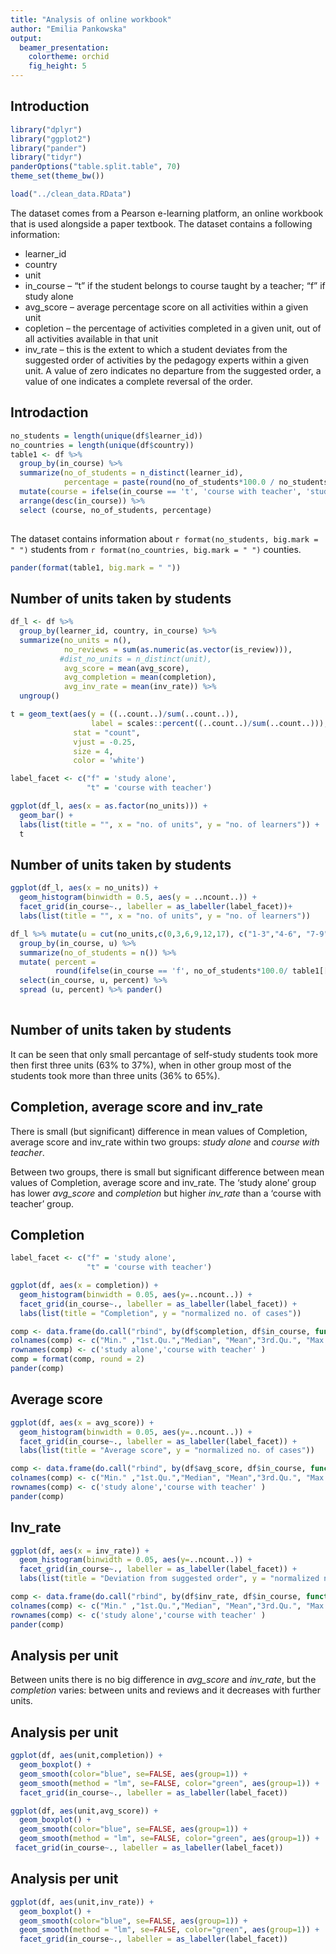 ```yaml
---
title: "Analysis of online workbook"
author: "Emilia Pankowska"
output: 
  beamer_presentation: 
    colortheme: orchid
    fig_height: 5
---
```


## Introduction

```r
library("dplyr")
library("ggplot2")
library("pander")
library("tidyr")
panderOptions("table.split.table", 70)
theme_set(theme_bw())

load("../clean_data.RData")
```

The dataset comes from a Pearson e-learning platform, an online workbook that is used alongside a paper textbook. The dataset contains a following information:

* learner_id 
* country
* unit
* in_course -- "t" if the student belongs to course taught by a teacher; "f" if study alone
* avg_score -- average percentage score on all activities within a given unit
* copletion -- the percentage of activities completed in a given unit, out of all activities available in that unit
* inv_rate -- this is the extent to which a student deviates from the suggested order of activities by the pedagogy experts within a given unit. A value of zero indicates no departure from the suggested order, a value of one indicates a complete reversal of the order.



## Introdaction 

  

```r
no_students = length(unique(df$learner_id))
no_countries = length(unique(df$country))
table1 <- df %>% 
  group_by(in_course) %>%
  summarize(no_of_students = n_distinct(learner_id),
            percentage = paste(round(no_of_students*100.0 / no_students ,2), "%", sep = ""))%>%
  mutate(course = ifelse(in_course == 't', 'course with teacher', 'study alone')) %>%
  arrange(desc(in_course)) %>% 
  select (course, no_of_students, percentage)
  
```

The dataset contains information about `r format(no_students, big.mark = " ")` students from `r format(no_countries, big.mark = " ")` counties.
\tiny
```r
pander(format(table1, big.mark = " "))
```



## Number of units taken by students

```r
df_l <- df %>%
  group_by(learner_id, country, in_course) %>%
  summarize(no_units = n(),
            no_reviews = sum(as.numeric(as.vector(is_review))),
           #dist_no_units = n_distinct(unit),
            avg_score = mean(avg_score),
            avg_completion = mean(completion),
            avg_inv_rate = mean(inv_rate)) %>%
  ungroup()

t = geom_text(aes(y = ((..count..)/sum(..count..)),
                  label = scales::percent((..count..)/sum(..count..))), 
              stat = "count", 
              vjust = -0.25,
              size = 4,
              color = 'white')

label_facet <- c("f" = 'study alone',
                 "t" = 'course with teacher')

ggplot(df_l, aes(x = as.factor(no_units))) + 
  geom_bar() +
  labs(list(title = "", x = "no. of units", y = "no. of learners")) +
  t

```

## Number of units taken by students

```r

ggplot(df_l, aes(x = no_units)) + 
  geom_histogram(binwidth = 0.5, aes(y = ..ncount..)) + 
  facet_grid(in_course~., labeller = as_labeller(label_facet))+
  labs(list(title = "", x = "no. of units", y = "no. of learners"))
```

\tiny
```r

df_l %>% mutate(u = cut(no_units,c(0,3,6,9,12,17), c("1-3","4-6", "7-9","10-12", "13-17") ))%>%
  group_by(in_course, u) %>% 
  summarize(no_of_students = n()) %>%
  mutate( percent = 
          round(ifelse(in_course == 'f', no_of_students*100.0/ table1[[2,2]], no_of_students*100.0/ table1[[1,2]] ),2)) %>%
  select(in_course, u, percent) %>%
  spread (u, percent) %>% pander()
        
```

## Number of units taken by students
It can be seen that only small percantage of self-study students took more then first three units (63% to 37%), when in other group most of the students took more than three units (36% to 65%).

## Completion, average score and inv_rate  

There is small (but significant) difference in mean values of Completion, average score and inv_rate within two groups: *study alone* and *course with teacher*. 

Between two groups, there is small but significant difference between mean values of Completion, average score and inv_rate.
The 'study alone' group has lower *avg_score* and *completion* but higher *inv_rate* than a 'course with teacher' group.


## Completion
```r
label_facet <- c("f" = 'study alone',
                 "t" = 'course with teacher')

ggplot(df, aes(x = completion)) + 
  geom_histogram(binwidth = 0.05, aes(y=..ncount..)) + 
  facet_grid(in_course~., labeller = as_labeller(label_facet)) +
  labs(list(title = "Completion", y = "normalized no. of cases"))
```

\tiny
```r
comp <- data.frame(do.call("rbind", by(df$completion, df$in_course, function(x) round(summary(x),2 ))))
colnames(comp) <- c("Min." ,"1st.Qu.","Median", "Mean","3rd.Qu.", "Max." )
rownames(comp) <- c('study alone','course with teacher' )
comp = format(comp, round = 2)
pander(comp)
```

## Average score

```r
ggplot(df, aes(x = avg_score)) + 
  geom_histogram(binwidth = 0.05, aes(y=..ncount..)) + 
  facet_grid(in_course~., labeller = as_labeller(label_facet)) +
  labs(list(title = "Average score", y = "normalized no. of cases"))
```
\tiny
```r
comp <- data.frame(do.call("rbind", by(df$avg_score, df$in_course, function(x) round(summary(x),2 ))))
colnames(comp) <- c("Min." ,"1st.Qu.","Median", "Mean","3rd.Qu.", "Max." )
rownames(comp) <- c('study alone','course with teacher' )
pander(comp)
```

## Inv_rate
```r
ggplot(df, aes(x = inv_rate)) + 
  geom_histogram(binwidth = 0.05, aes(y=..ncount..)) + 
  facet_grid(in_course~., labeller = as_labeller(label_facet)) +
  labs(list(title = "Deviation from suggested order", y = "normalized no. of cases"))
```
\tiny
```r
comp <- data.frame(do.call("rbind", by(df$inv_rate, df$in_course, function(x) round(summary(x),2 ))))
colnames(comp) <- c("Min." ,"1st.Qu.","Median", "Mean","3rd.Qu.", "Max." )
rownames(comp) <- c('study alone','course with teacher' )
pander(comp)
```

## Analysis per unit

Between units there is no big difference in *avg_score* and *inv_rate*, but the *completion* varies: between units and reviews and it decreases with further units.

## Analysis per unit


```r
ggplot(df, aes(unit,completion)) + 
  geom_boxplot() + 
  geom_smooth(color="blue", se=FALSE, aes(group=1)) + 
  geom_smooth(method = "lm", se=FALSE, color="green", aes(group=1)) +
  facet_grid(in_course~., labeller = as_labeller(label_facet))
```

```r
ggplot(df, aes(unit,avg_score)) + 
  geom_boxplot() + 
  geom_smooth(color="blue", se=FALSE, aes(group=1)) + 
  geom_smooth(method = "lm", se=FALSE, color="green", aes(group=1)) +
 facet_grid(in_course~., labeller = as_labeller(label_facet))
```

## Analysis per unit

```r
ggplot(df, aes(unit,inv_rate)) + 
  geom_boxplot() + 
  geom_smooth(color="blue", se=FALSE, aes(group=1)) + 
  geom_smooth(method = "lm", se=FALSE, color="green", aes(group=1)) +
  facet_grid(in_course~., labeller = as_labeller(label_facet))

```
